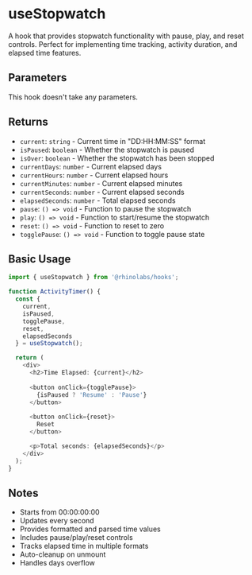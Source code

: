 # useStopwatch

A hook that provides stopwatch functionality with pause, play, and reset controls. Perfect for implementing time tracking, activity duration, and elapsed time features.

## Parameters

This hook doesn't take any parameters.

## Returns

- `current`: `string` - Current time in "DD:HH:MM:SS" format
- `isPaused`: `boolean` - Whether the stopwatch is paused
- `isOver`: `boolean` - Whether the stopwatch has been stopped
- `currentDays`: `number` - Current elapsed days
- `currentHours`: `number` - Current elapsed hours
- `currentMinutes`: `number` - Current elapsed minutes
- `currentSeconds`: `number` - Current elapsed seconds
- `elapsedSeconds`: `number` - Total elapsed seconds
- `pause`: `() => void` - Function to pause the stopwatch
- `play`: `() => void` - Function to start/resume the stopwatch
- `reset`: `() => void` - Function to reset to zero
- `togglePause`: `() => void` - Function to toggle pause state

## Basic Usage

```typescript
import { useStopwatch } from '@rhinolabs/hooks';

function ActivityTimer() {
  const { 
    current, 
    isPaused,
    togglePause,
    reset,
    elapsedSeconds
  } = useStopwatch();

  return (
    <div>
      <h2>Time Elapsed: {current}</h2>
      
      <button onClick={togglePause}>
        {isPaused ? 'Resume' : 'Pause'}
      </button>
      
      <button onClick={reset}>
        Reset
      </button>

      <p>Total seconds: {elapsedSeconds}</p>
    </div>
  );
}
```

## Notes

- Starts from 00:00:00:00
- Updates every second
- Provides formatted and parsed time values
- Includes pause/play/reset controls
- Tracks elapsed time in multiple formats
- Auto-cleanup on unmount
- Handles days overflow
